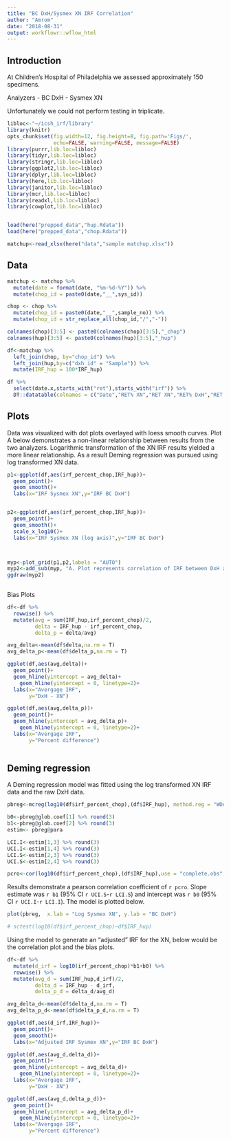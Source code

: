 ```yaml
---
title: "BC DxH/Sysmex XN IRF Correlation"
author: "Amrom"
date: "2018-08-31"
output: workflowr::wflow_html
---
```


## Introduction


At Children's Hospital of Philadelphia we assessed approximately 150 specimens. 

Analyzers
- BC DxH
- Sysmex XN

Unfortunately we could not perform testing in triplicate.

```r
libloc<-"~/icsh_irf/library"
library(knitr)
opts_chunk$set(fig.width=12, fig.height=8, fig.path='Figs/',
               echo=FALSE, warning=FALSE, message=FALSE)
library(purrr,lib.loc=libloc)
library(tidyr,lib.loc=libloc)
library(stringr,lib.loc=libloc)
library(ggplot2,lib.loc=libloc)
library(dplyr,lib.loc=libloc)
library(here,lib.loc=libloc)
library(janitor,lib.loc=libloc)
library(mcr,lib.loc=libloc)
library(readxl,lib.loc=libloc)
library(cowplot,lib.loc=libloc)



```


```r
load(here("prepped_data","hup.Rdata"))
load(here("prepped_data","chop.Rdata"))

```

```r
matchup<-read_xlsx(here("data","sample matchup.xlsx"))
```

## Data

```r
matchup <- matchup %>% 
  mutate(date = format(date, "%m-%d-%Y")) %>% 
  mutate(chop_id = paste0(date,"__",sys_id))

chop <- chop %>% 
  mutate(chop_id = paste0(date,"__",sample_no)) %>% 
  mutate(chop_id = str_replace_all(chop_id,"/","-"))

colnames(chop)[3:5] <- paste0(colnames(chop)[3:5],"_chop")
colnames(hup)[3:5] <- paste0(colnames(hup)[3:5],"_hup")

df<-matchup %>% 
  left_join(chop, by="chop_id") %>% 
  left_join(hup,by=c("dxh_id" = "Sample")) %>% 
  mutate(IRF_hup = 100*IRF_hup)

df %>% 
  select(date.x,starts_with("ret"),starts_with("irf")) %>% 
  DT::datatable(colnames = c("Date","RET% XN","RET XN","RET% DxH","RET DxH","IRF XN","IRF DxH"))
```


## Plots

Data was visualized with dot plots overlayed with loess smooth curves. Plot A below demonstrates a non-linear relationship between results from the two analyzers. Logarithmic transformation of the XN IRF results yielded a more linear relationship. As a result Deming regression was pursued using log transformed XN data.


```r

p1<-ggplot(df,aes(irf_percent_chop,IRF_hup))+
  geom_point()+
  geom_smooth()+
  labs(x="IRF Sysmex XN",y="IRF BC DxH")


p2<-ggplot(df,aes(irf_percent_chop,IRF_hup))+
  geom_point()+
  geom_smooth()+
  scale_x_log10()+
  labs(x="IRF Sysmex XN (log axis)",y="IRF BC DxH")



myp<-plot_grid(p1,p2,labels = "AUTO")
myp2<-add_sub(myp, "A. Plot represents correlation of IRF between DxH and XN.\nB. Correlation plotting XN data on log scale", x = 0, hjust = 0)
ggdraw(myp2)
  
```

Bias Plots
```r
df<-df %>% 
  rowwise() %>% 
  mutate(avg = sum(IRF_hup,irf_percent_chop)/2,
         delta = IRF_hup - irf_percent_chop,
         delta_p = delta/avg)

avg_delta<-mean(df$delta,na.rm = T)
avg_delta_p<-mean(df$delta_p,na.rm = T)

ggplot(df,aes(avg,delta))+
  geom_point()+
  geom_hline(yintercept = avg_delta)+
    geom_hline(yintercept = 0, linetype=2)+
  labs(x="Avergage IRF",
       y="DxH - XN")

ggplot(df,aes(avg,delta_p))+
  geom_point()+
  geom_hline(yintercept = avg_delta_p)+
    geom_hline(yintercept = 0, linetype=2)+
  labs(x="Avergage IRF",
       y="Percent difference")
  
```



## Deming regression

A Deming regression model was fitted using the log transformed XN IRF data and the raw DxH data. 

```r

pbreg<-mcreg(log10(df$irf_percent_chop),(df$IRF_hup), method.reg = "WDeming",na.rm = TRUE)

b0<-pbreg@glob.coef[1] %>% round(3)
b1<-pbreg@glob.coef[2] %>% round(3)
estim<- pbreg@para

LCI.I<-estim[1,3] %>% round(3)
UCI.I<-estim[1,4] %>% round(3)
LCI.S<-estim[2,3] %>% round(3)
UCI.S<-estim[2,4] %>% round(3)

pcro<-cor(log10(df$irf_percent_chop),(df$IRF_hup),use = "complete.obs",method = "pearson") %>% round(3)


```

Results demonstrate a pearson correlation coefficient of `r pcro`. Slope estimate was `r b1` (95% CI `r UCI.S`-`r LCI.S`) and intercept was `r b0` (95% CI `r UCI.I`-`r LCI.I`). The model is plotted below.

```r
plot(pbreg,  x.lab = "Log Sysmex XN", y.lab = "BC DxH")

# sctest(log10(df$irf_percent_chop)~df$IRF_hup)

```

Using the model to generate an "adjusted" IRF for the XN, below would be the correlation plot and the bias plots.

```r
df<-df %>% 
  mutate(d_irf = log10(irf_percent_chop)*b1+b0) %>% 
  rowwise() %>% 
  mutate(avg_d = sum(IRF_hup,d_irf)/2,
         delta_d = IRF_hup - d_irf,
         delta_p_d = delta_d/avg_d)

avg_delta_d<-mean(df$delta_d,na.rm = T)
avg_delta_p_d<-mean(df$delta_p_d,na.rm = T)

ggplot(df,aes(d_irf,IRF_hup))+
  geom_point()+
  geom_smooth()+
  labs(x="Adjusted IRF Sysmex XN",y="IRF BC DxH")
```

```r
ggplot(df,aes(avg_d,delta_d))+
  geom_point()+
  geom_hline(yintercept = avg_delta_d)+
    geom_hline(yintercept = 0, linetype=2)+
  labs(x="Avergage IRF",
       y="DxH - XN")

ggplot(df,aes(avg_d,delta_p_d))+
  geom_point()+
  geom_hline(yintercept = avg_delta_p_d)+
    geom_hline(yintercept = 0, linetype=2)+
  labs(x="Avergage IRF",
       y="Percent difference")
  
```
